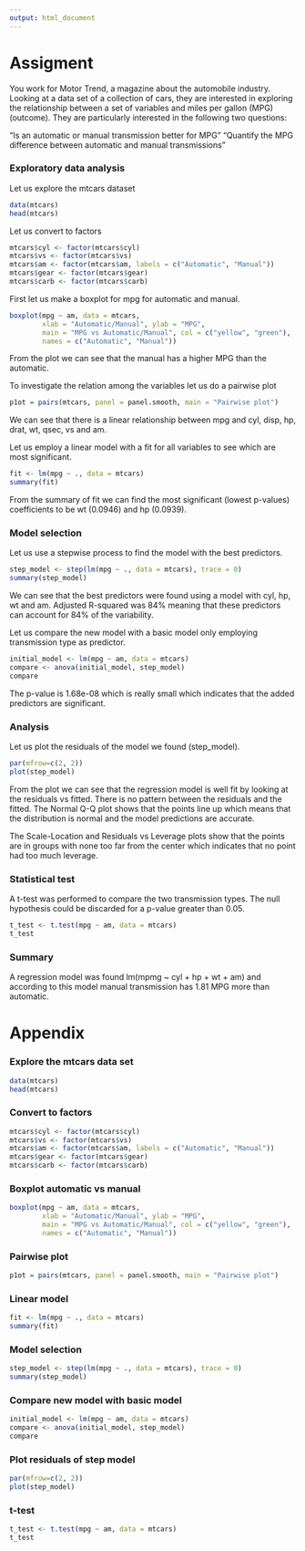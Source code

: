 ```yaml
---
output: html_document
---
```

# Assigment

You work for Motor Trend, a magazine about the automobile industry. Looking at a data set of a collection of cars, they are interested in exploring the relationship between a set of variables and miles per gallon (MPG) (outcome). They are particularly interested in the following two questions:

"Is an automatic or manual transmission better for MPG"
"Quantify the MPG difference between automatic and manual transmissions"

<div style="page-break-after: always;"></div>


### Exploratory data analysis
Let us explore the mtcars dataset
```r
data(mtcars)
head(mtcars)
```

Let us convert to factors
```r
mtcars$cyl <- factor(mtcars$cyl)
mtcars$vs <- factor(mtcars$vs)
mtcars$am <- factor(mtcars$am, labels = c("Automatic", "Manual"))
mtcars$gear <- factor(mtcars$gear)
mtcars$carb <- factor(mtcars$carb)
```

First let us make a boxplot for mpg for automatic and manual.
```r
boxplot(mpg ~ am, data = mtcars,
        xlab = "Automatic/Manual", ylab = "MPG",
        main = "MPG vs Automatic/Manual", col = c("yellow", "green"), 
        names = c("Automatic", "Manual"))
```

From the plot we can see that the manual has a higher MPG than the automatic. 

To investigate the relation among the variables let us do a pairwise plot
```r
p1ot = pairs(mtcars, panel = panel.smooth, main = "Pairwise plot")
```

We can see that there is a linear relationship between mpg and cyl, disp, hp, drat, wt, qsec, vs and am.

Let us employ a linear model with a fit for all variables to see which are most significant.
```r
fit <- lm(mpg ~ ., data = mtcars)
summary(fit)
```

From the summary of fit we can find the most significant (lowest p-values) coefficients to be wt (0.0946) and hp (0.0939).

### Model selection
Let us use a stepwise process to find the model with the best predictors. 
```r
step_model <- step(lm(mpg ~ ., data = mtcars), trace = 0)
summary(step_model)
```

We can see that the best predictors were found using a model with cyl, hp, wt and am. Adjusted R-squared was 84% meaning that these predictors can account for 84% of the variability.

Let us compare the new model with a basic model only employing transmission type as predictor.
```r
initial_model <- lm(mpg ~ am, data = mtcars)
compare <- anova(initial_model, step_model)
compare
```
The p-value is 1.68e-08 which is really small which indicates that the added predictors are significant. 

### Analysis
Let us plot the residuals of the model we found (step_model).
```r
par(mfrow=c(2, 2))
plot(step_model)
```

From the plot we can see that the regression model is well fit by looking at the residuals vs fitted. There is no pattern between the residuals and the fitted. The Normal Q-Q plot shows that the points line up which means that the distribution is normal and the model predictions are accurate.

The Scale-Location and Residuals vs Leverage plots show that the points are in groups with none too far from the center which indicates that no point had too much leverage.

### Statistical test
A t-test was performed to compare the two transmission types. The null hypothesis could be discarded for a p-value greater than 0.05.

```r
t_test <- t.test(mpg ~ am, data = mtcars)
t_test
```

### Summary
A regression model was found lm(mpmg ~ cyl + hp + wt + am) and according to this model manual transmission has 1.81 MPG more than automatic.

<div style="page-break-after: always;"></div>

# Appendix

### Explore the mtcars data set
```r
data(mtcars)
head(mtcars)
```

### Convert to factors
```r
mtcars$cyl <- factor(mtcars$cyl)
mtcars$vs <- factor(mtcars$vs)
mtcars$am <- factor(mtcars$am, labels = c("Automatic", "Manual"))
mtcars$gear <- factor(mtcars$gear)
mtcars$carb <- factor(mtcars$carb)
```

### Boxplot automatic vs manual
```r
boxplot(mpg ~ am, data = mtcars,
        xlab = "Automatic/Manual", ylab = "MPG",
        main = "MPG vs Automatic/Manual", col = c("yellow", "green"), 
        names = c("Automatic", "Manual"))
```

### Pairwise plot
```r
p1ot = pairs(mtcars, panel = panel.smooth, main = "Pairwise plot")
```

### Linear model
```r
fit <- lm(mpg ~ ., data = mtcars)
summary(fit)
```

### Model selection
```r
step_model <- step(lm(mpg ~ ., data = mtcars), trace = 0)
summary(step_model)
```

### Compare new model with basic model
```r
initial_model <- lm(mpg ~ am, data = mtcars)
compare <- anova(initial_model, step_model)
compare
```

### Plot residuals of step model
```r
par(mfrow=c(2, 2))
plot(step_model)
```

### t-test
```r
t_test <- t.test(mpg ~ am, data = mtcars)
t_test
```